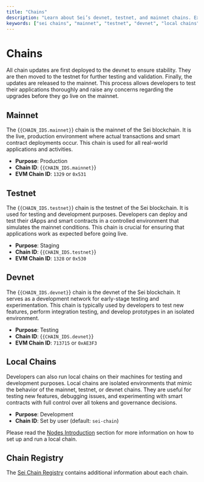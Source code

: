 ```yaml
---
title: "Chains"
description: "Learn about Sei’s devnet, testnet, and mainnet chains. Explore each environment’s purpose, chain IDs, and how to run local chains for development."
keywords: ["sei chains", "mainnet", "testnet", "devnet", "local chains"]
---
```



# Chains

<Callout type="info">
  All chain updates are first deployed to the devnet to ensure stability. They are then moved to the testnet for further testing
  and validation. Finally, the updates are released to the mainnet. This process allows developers to test their applications
  thoroughly and raise any concerns regarding the upgrades before they go live on the mainnet.
</Callout>

## Mainnet

The {<Code>{CHAIN_IDS.mainnet}</Code>} chain is the mainnet of the Sei blockchain. It is the live, production environment where actual transactions and smart contract deployments occur. This chain is used for all real-world applications and activities.

- **Purpose**: Production  
- **Chain ID**: {<Code>{CHAIN_IDS.mainnet}</Code>}  
- **EVM Chain ID**: `1329` or `0x531`

## Testnet

The {<Code>{CHAIN_IDS.testnet}</Code>} chain is the testnet of the Sei blockchain. It is used for testing and development purposes. Developers can deploy and test their dApps and smart contracts in a controlled environment that simulates the mainnet conditions. This chain is crucial for ensuring that applications work as expected before going live.

- **Purpose**: Staging  
- **Chain ID**: {<Code>{CHAIN_IDS.testnet}</Code>}  
- **EVM Chain ID**: `1328` or `0x530`

## Devnet

The {<Code>{CHAIN_IDS.devnet}</Code>} chain is the devnet of the Sei blockchain. It serves as a development network for early-stage testing and experimentation. This chain is typically used by developers to test new features, perform integration testing, and develop prototypes in an isolated environment.

- **Purpose**: Testing  
- **Chain ID**: {<Code>{CHAIN_IDS.devnet}</Code>}  
- **EVM Chain ID**: `713715` or `0xAE3F3`

## Local Chains

Developers can also run local chains on their machines for testing and development purposes. Local chains are isolated environments that mimic the behavior of the mainnet, testnet, or devnet chains. They are useful for testing new features, debugging issues, and experimenting with smart contracts with full control over all tokens and governance decisions.

- **Purpose**: Development  
- **Chain ID**: Set by user (default: `sei-chain`)

Please read the [Nodes Introduction](/dev-node/intro) section for more information on how to set up and run a local chain.

## Chain Registry

The [Sei Chain Registry](https://github.com/sei-protocol/chain-registry) contains additional information about each chain.
